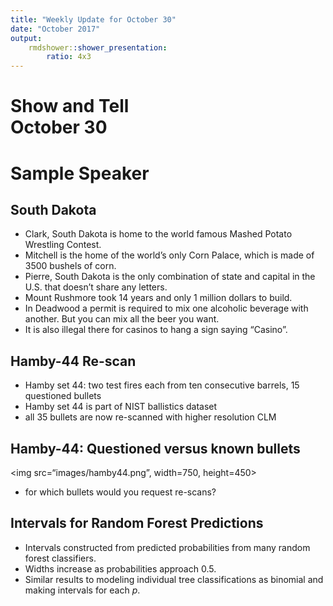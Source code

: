 ```yaml
---
title: "Weekly Update for October 30"
date: "October 2017"
output: 
    rmdshower::shower_presentation:
        ratio: 4x3
---
```


# Show and Tell <br> October 30

# Sample Speaker

## South Dakota

- Clark, South Dakota is home to the world famous Mashed Potato Wrestling Contest.
- Mitchell is the home of the world's only Corn Palace, which is made of 3500 bushels of corn.
- Pierre, South Dakota is the only combination of state and capital in the U.S. that doesn't share any letters.
- Mount Rushmore took 14 years and only 1 million dollars to build.
- In Deadwood a permit is required to mix one alcoholic beverage with another. But you can mix all the beer you want.
- It is also illegal there for casinos to hang a sign saying "Casino".


## Hamby-44 Re-scan

- Hamby set 44: two test fires  each from ten consecutive barrels, 15 questioned bullets
- Hamby set 44 is part of NIST ballistics dataset
- all 35 bullets are now re-scanned with higher resolution CLM

## Hamby-44: Questioned versus known bullets

<img src="images/hamby44.png", width=750, height=450>

- for which bullets would you request re-scans?

## Intervals for Random Forest Predictions

- Intervals constructed from predicted probabilities from many random forest classifiers.
- Widths increase as probabilities approach 0.5.
- Similar results to modeling individual tree classifications as binomial and making intervals for each $p$.
